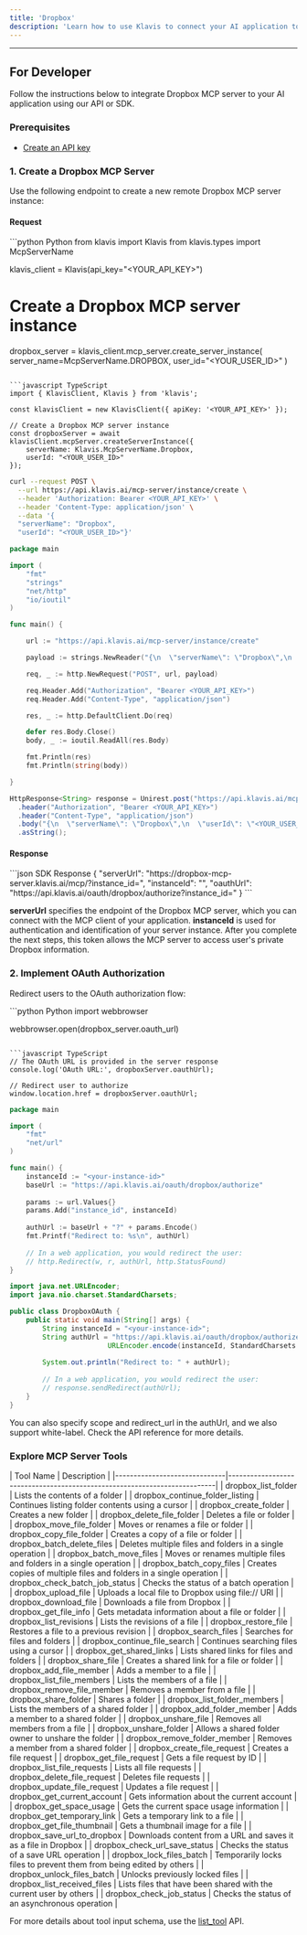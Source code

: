 ```yaml
---
title: 'Dropbox'
description: 'Learn how to use Klavis to connect your AI application to Dropbox MCP Server'
---
```



<NoCodeSnippet />

---

## For Developer

Follow the instructions below to integrate Dropbox MCP server to your AI application using our API or SDK.

### Prerequisites

- [Create an API key](https://www.klavis.ai/home/api-keys)

### 1. Create a Dropbox MCP Server

Use the following endpoint to create a new remote Dropbox MCP server instance:

#### Request
<CodeGroup>
```python Python
from klavis import Klavis
from klavis.types import McpServerName

klavis_client = Klavis(api_key="<YOUR_API_KEY>")

# Create a Dropbox MCP server instance
dropbox_server = klavis_client.mcp_server.create_server_instance(
    server_name=McpServerName.DROPBOX,
    user_id="<YOUR_USER_ID>"
)
```

```javascript TypeScript
import { KlavisClient, Klavis } from 'klavis';

const klavisClient = new KlavisClient({ apiKey: '<YOUR_API_KEY>' });

// Create a Dropbox MCP server instance
const dropboxServer = await klavisClient.mcpServer.createServerInstance({
    serverName: Klavis.McpServerName.Dropbox,
    userId: "<YOUR_USER_ID>"
});
```

```bash cURL
curl --request POST \
  --url https://api.klavis.ai/mcp-server/instance/create \
  --header 'Authorization: Bearer <YOUR_API_KEY>' \
  --header 'Content-Type: application/json' \
  --data '{
  "serverName": "Dropbox",
  "userId": "<YOUR_USER_ID>"}'
```



```go Go
package main

import (
	"fmt"
	"strings"
	"net/http"
	"io/ioutil"
)

func main() {

	url := "https://api.klavis.ai/mcp-server/instance/create"

	payload := strings.NewReader("{\n  \"serverName\": \"Dropbox\",\n  \"userId\": \"<YOUR_USER_ID>\"\n}")

	req, _ := http.NewRequest("POST", url, payload)

	req.Header.Add("Authorization", "Bearer <YOUR_API_KEY>")
	req.Header.Add("Content-Type", "application/json")

	res, _ := http.DefaultClient.Do(req)

	defer res.Body.Close()
	body, _ := ioutil.ReadAll(res.Body)

	fmt.Println(res)
	fmt.Println(string(body))

}
```

```java Java
HttpResponse<String> response = Unirest.post("https://api.klavis.ai/mcp-server/instance/create")
  .header("Authorization", "Bearer <YOUR_API_KEY>")
  .header("Content-Type", "application/json")
  .body("{\n  \"serverName\": \"Dropbox\",\n  \"userId\": \"<YOUR_USER_ID>\"\n}")
  .asString();
```
</CodeGroup>

#### Response
<CodeGroup>
```json SDK Response
{
  "serverUrl": "https://dropbox-mcp-server.klavis.ai/mcp/?instance_id=<instance-id>",
  "instanceId": "<instance-id>",
  "oauthUrl": "https://api.klavis.ai/oauth/dropbox/authorize?instance_id=<instance-id>"
}
```
</CodeGroup>


<Check> **serverUrl** specifies the endpoint of the Dropbox MCP server, which you can connect with the MCP client of your application.</Check>
<Note> **instanceId** is used for authentication and identification of your server instance. After you complete the next steps, this token allows the MCP server to access user's private Dropbox information.</Note>


### 2. Implement OAuth Authorization

Redirect users to the OAuth authorization flow:

<CodeGroup>
```python Python
import webbrowser

webbrowser.open(dropbox_server.oauth_url)
```

```javascript TypeScript
// The OAuth URL is provided in the server response
console.log('OAuth URL:', dropboxServer.oauthUrl);

// Redirect user to authorize
window.location.href = dropboxServer.oauthUrl;
```



```go Go
package main

import (
    "fmt"
    "net/url"
)

func main() {
    instanceId := "<your-instance-id>"
    baseUrl := "https://api.klavis.ai/oauth/dropbox/authorize"
    
    params := url.Values{}
    params.Add("instance_id", instanceId)
    
    authUrl := baseUrl + "?" + params.Encode()
    fmt.Printf("Redirect to: %s\n", authUrl)
    
    // In a web application, you would redirect the user:
    // http.Redirect(w, r, authUrl, http.StatusFound)
}
```

```java Java
import java.net.URLEncoder;
import java.nio.charset.StandardCharsets;

public class DropboxOAuth {
    public static void main(String[] args) {
        String instanceId = "<your-instance-id>";
        String authUrl = "https://api.klavis.ai/oauth/dropbox/authorize?instance_id=" + 
                        URLEncoder.encode(instanceId, StandardCharsets.UTF_8);
        
        System.out.println("Redirect to: " + authUrl);
        
        // In a web application, you would redirect the user:
        // response.sendRedirect(authUrl);
    }
}
```


</CodeGroup>

<Tip>
You can also specify scope and redirect_url in the authUrl, and we also support white-label. Check the API reference for more details.
</Tip>

### Explore MCP Server Tools

<Accordion title="Tools Information">
| Tool Name                    | Description                                                              |
|------------------------------|--------------------------------------------------------------------------|
| dropbox_list_folder               | Lists the contents of a folder                                          |
| dropbox_continue_folder_listing              | Continues listing folder contents using a cursor                               |
| dropbox_create_folder                  | Creates a new folder                                             |
| dropbox_delete_file_folder                  | Deletes a file or folder                                       |
| dropbox_move_file_folder                  | Moves or renames a file or folder                                            |
| dropbox_copy_file_folder                  | Creates a copy of a file or folder                                      |
| dropbox_batch_delete_files                  | Deletes multiple files and folders in a single operation      |
| dropbox_batch_move_files                    | Moves or renames multiple files and folders in a single operation                                         |
| dropbox_batch_copy_files                | Creates copies of multiple files and folders in a single operation                                       |
| dropbox_check_batch_job_status                | Checks the status of a batch operation    |
| dropbox_upload_file                | Uploads a local file to Dropbox using file:// URI                                     |
| dropbox_download_file                | Downloads a file from Dropbox                                     |
| dropbox_get_file_info                | Gets metadata information about a file or folder                                     |
| dropbox_list_revisions                | Lists the revisions of a file                                     |
| dropbox_restore_file                | Restores a file to a previous revision                                     |
| dropbox_search_files                | Searches for files and folders                                     |
| dropbox_continue_file_search                | Continues searching files using a cursor                                     |
| dropbox_get_shared_links                | Lists shared links for files and folders                                     |
| dropbox_share_file                | Creates a shared link for a file or folder                                     |
| dropbox_add_file_member                | Adds a member to a file                                     |
| dropbox_list_file_members                | Lists the members of a file                                     |
| dropbox_remove_file_member                | Removes a member from a file                                     |
| dropbox_share_folder                | Shares a folder                                     |
| dropbox_list_folder_members                | Lists the members of a shared folder                                     |
| dropbox_add_folder_member                | Adds a member to a shared folder                                     |
| dropbox_unshare_file                | Removes all members from a file                                     |
| dropbox_unshare_folder                | Allows a shared folder owner to unshare the folder                                     |
| dropbox_remove_folder_member                | Removes a member from a shared folder                                     |
| dropbox_create_file_request                | Creates a file request                                     |
| dropbox_get_file_request                | Gets a file request by ID                                     |
| dropbox_list_file_requests                | Lists all file requests                                     |
| dropbox_delete_file_request                | Deletes file requests                                     |
| dropbox_update_file_request                | Updates a file request                                     |
| dropbox_get_current_account                | Gets information about the current account                                     |
| dropbox_get_space_usage                | Gets the current space usage information                                     |
| dropbox_get_temporary_link                | Gets a temporary link to a file                                     |
| dropbox_get_file_thumbnail                | Gets a thumbnail image for a file                                     |
| dropbox_save_url_to_dropbox                | Downloads content from a URL and saves it as a file in Dropbox                                     |
| dropbox_check_url_save_status                | Checks the status of a save URL operation                                     |
| dropbox_lock_files_batch                | Temporarily locks files to prevent them from being edited by others                                     |
| dropbox_unlock_files_batch                | Unlocks previously locked files                                     |
| dropbox_list_received_files                | Lists files that have been shared with the current user by others                                     |
| dropbox_check_job_status                | Checks the status of an asynchronous operation                                     |
</Accordion>

<Note>For more details about tool input schema, use the [list_tool](https://docs.klavis.ai/api-reference/mcp-server/list-tools) API.</Note> 